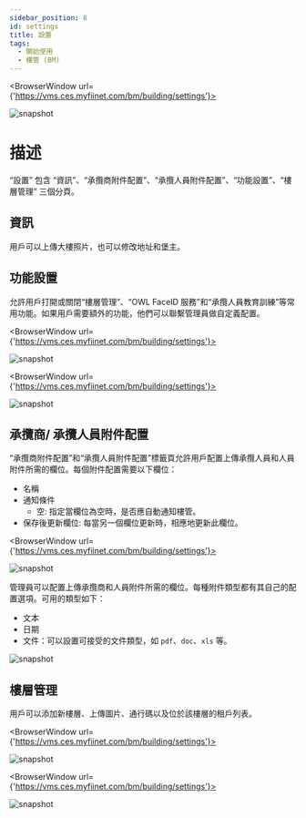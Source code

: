 ---
sidebar_position: 8
id: settings
title: 設置
tags:
  - 開始使用
  - 樓管 (BM)
---


<BrowserWindow url={'https://vms.ces.myfiinet.com/bm/building/settings'}>

![snapshot](/assets/bm/bm-settings-info-zh-hant.png)

</BrowserWindow>

# 描述

“設置” 包含 “資訊”、“承攬商附件配置”、“承攬人員附件配置”、“功能設置”、“樓層管理” 三個分頁。

## 資訊

用戶可以上傳大樓照片，也可以修改地址和堡主。

## 功能設置

允許用戶打開或關閉“樓層管理”、“OWL FaceID 服務”和“承攬人員教育訓練”等常用功能。如果用戶需要額外的功能，他們可以聯繫管理員做自定義配置。

<BrowserWindow url={'https://vms.ces.myfiinet.com/bm/building/settings'}>

![snapshot](/assets/bm/bm-settings-functions-zh-hant.png)

</BrowserWindow>

<BrowserWindow url={'https://vms.ces.myfiinet.com/bm/building/settings'}>

![snapshot](/assets/bm/bm-settings-functions-customized-zh-hant.png)

</BrowserWindow>

## 承攬商/ 承攬人員附件配置

“承攬商附件配置”和“承攬人員附件配置”標籤頁允許用戶配置上傳承攬人員和人員附件所需的欄位。每個附件配置需要以下欄位：

- 名稱
- 通知條件
  - 空: 指定當欄位為空時，是否應自動通知樓管。
- 保存後更新欄位: 每當另一個欄位更新時，相應地更新此欄位。

<BrowserWindow url={'https://vms.ces.myfiinet.com/bm/building/settings'}>

![snapshot](/assets/bm/bm-settings-attachment-config-zh-hant.png)

</BrowserWindow>

<Tabs>
  <TabItem value="type" label="附件类型" default>

管理員可以配置上傳承攬商和人員附件所需的欄位。每種附件類型都有其自己的配置選項。可用的類型如下：

- 文本
- 日期
- 文件：可以設置可接受的文件類型，如 `pdf`、`doc`、`xls` 等。

![snapshot](/assets/bm/bm-settings-attachment-config-type-zh-hant.png)

  </TabItem>
</Tabs>

## 樓層管理

用戶可以添加新樓層、上傳圖片、通行碼以及位於該樓層的租戶列表。

<BrowserWindow url={'https://vms.ces.myfiinet.com/bm/building/settings'}>

![snapshot](/assets/bm/bm-settings-floor-planner-zh-hant.png)

</BrowserWindow>

<BrowserWindow url={'https://vms.ces.myfiinet.com/bm/building/settings'}>

![snapshot](/assets/bm/bm-settings-floor-zh-hant.png)

</BrowserWindow>
